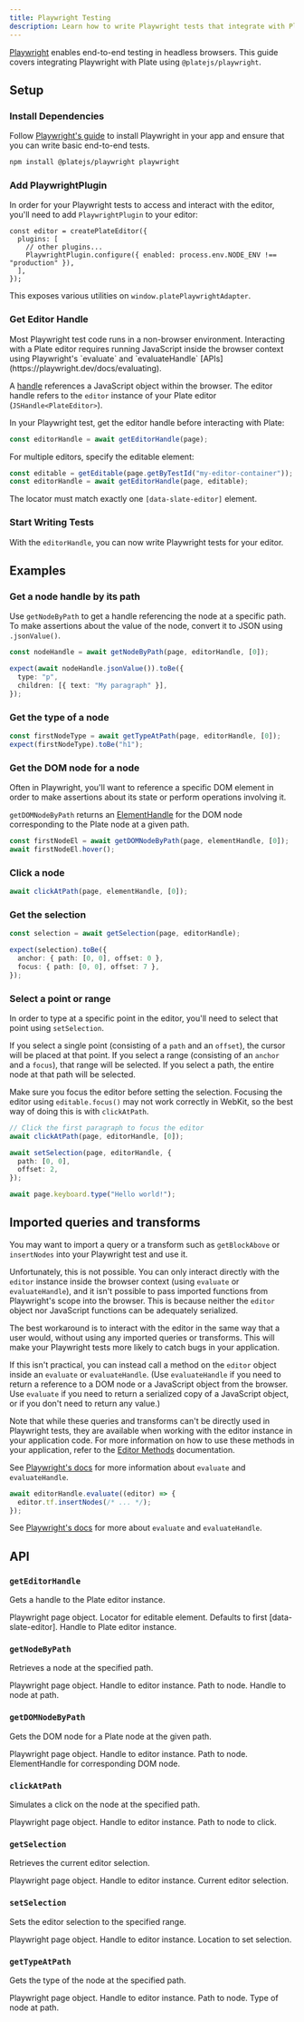 ```yaml
---
title: Playwright Testing
description: Learn how to write Playwright tests that integrate with Plate.
---
```


[Playwright](https://playwright.dev/) enables end-to-end testing in headless browsers. This guide covers integrating Playwright with Plate using `@platejs/playwright`.

## Setup

<Steps>

### Install Dependencies

Follow [Playwright's guide](https://playwright.dev/docs/intro) to install Playwright in your app and ensure that you can write basic end-to-end tests.

```bash
npm install @platejs/playwright playwright
```

### Add PlaywrightPlugin

In order for your Playwright tests to access and interact with the editor, you'll need to add `PlaywrightPlugin` to your editor:

```tsx
const editor = createPlateEditor({
  plugins: [
    // other plugins...
    PlaywrightPlugin.configure({ enabled: process.env.NODE_ENV !== "production" }),
  ],
});
```

This exposes various utilities on `window.platePlaywrightAdapter`.

### Get Editor Handle

<Callout type="info" title="What is an editor handle?">
  Most Playwright test code runs in a non-browser environment. Interacting with a Plate editor requires running JavaScript inside the browser context using Playwright's `evaluate` and `evaluateHandle` [APIs](https://playwright.dev/docs/evaluating).

A [handle](https://playwright.dev/docs/handles) references a JavaScript object within the browser. The editor handle refers to the `editor` instance of your Plate editor (`JSHandle<PlateEditor>`).

</Callout>

In your Playwright test, get the editor handle before interacting with Plate:

```ts
const editorHandle = await getEditorHandle(page);
```

For multiple editors, specify the editable element:

```ts
const editable = getEditable(page.getByTestId("my-editor-container"));
const editorHandle = await getEditorHandle(page, editable);
```

The locator must match exactly one `[data-slate-editor]` element.

### Start Writing Tests

With the `editorHandle`, you can now write Playwright tests for your editor.

</Steps>

## Examples

### Get a node handle by its path

Use `getNodeByPath` to get a handle referencing the node at a specific path. To make assertions about the value of the node, convert it to JSON using `.jsonValue()`.

```ts
const nodeHandle = await getNodeByPath(page, editorHandle, [0]);

expect(await nodeHandle.jsonValue()).toBe({
  type: "p",
  children: [{ text: "My paragraph" }],
});
```

### Get the type of a node

```ts
const firstNodeType = await getTypeAtPath(page, editorHandle, [0]);
expect(firstNodeType).toBe("h1");
```

### Get the DOM node for a node

Often in Playwright, you'll want to reference a specific DOM element in order to make assertions about its state or perform operations involving it.

`getDOMNodeByPath` returns an [ElementHandle](https://playwright.dev/docs/api/class-elementhandle) for the DOM node corresponding to the Plate node at a given path.

```ts
const firstNodeEl = await getDOMNodeByPath(page, elementHandle, [0]);
await firstNodeEl.hover();
```

### Click a node

```ts
await clickAtPath(page, elementHandle, [0]);
```

### Get the selection

```ts
const selection = await getSelection(page, editorHandle);

expect(selection).toBe({
  anchor: { path: [0, 0], offset: 0 },
  focus: { path: [0, 0], offset: 7 },
});
```

### Select a point or range

In order to type at a specific point in the editor, you'll need to select that point using `setSelection`.

If you select a single point (consisting of a `path` and an `offset`), the cursor will be placed at that point. If you select a range (consisting of an `anchor` and a `focus`), that range will be selected. If you select a path, the entire node at that path will be selected.

Make sure you focus the editor before setting the selection. Focusing the editor using `editable.focus()` may not work correctly in WebKit, so the best way of doing this is with `clickAtPath`.

```ts
// Click the first paragraph to focus the editor
await clickAtPath(page, editorHandle, [0]);

await setSelection(page, editorHandle, {
  path: [0, 0],
  offset: 2,
});

await page.keyboard.type("Hello world!");
```

## Imported queries and transforms

You may want to import a query or a transform such as `getBlockAbove` or `insertNodes` into your Playwright test and use it.

Unfortunately, this is not possible. You can only interact directly with the `editor` instance inside the browser context (using `evaluate` or `evaluateHandle`), and it isn't possible to pass imported functions from Playwright's scope into the browser. This is because neither the `editor` object nor JavaScript functions can be adequately serialized.

The best workaround is to interact with the editor in the same way that a user would, without using any imported queries or transforms. This will make your Playwright tests more likely to catch bugs in your application.

If this isn't practical, you can instead call a method on the `editor` object inside an `evaluate` or `evaluateHandle`. (Use `evaluateHandle` if you need to return a reference to a DOM node or a JavaScript object from the browser. Use `evaluate` if you need to return a serialized copy of a JavaScript object, or if you don't need to return any value.)

Note that while these queries and transforms can't be directly used in Playwright tests, they are available when working with the editor instance in your application code. For more information on how to use these methods in your application, refer to the [Editor Methods](/docs/editor-methods) documentation.

See [Playwright's docs](https://playwright.dev/docs/evaluating) for more information about `evaluate` and `evaluateHandle`.

```ts
await editorHandle.evaluate((editor) => {
  editor.tf.insertNodes(/* ... */);
});
```

See [Playwright's docs](https://playwright.dev/docs/evaluating) for more about `evaluate` and `evaluateHandle`.

## API

### `getEditorHandle`

Gets a handle to the Plate editor instance.

<API name="getEditorHandle">
<APIParameters>
  <APIItem name="page" type="Page">
    Playwright page object.
  </APIItem>
  <APIItem name="editable" type="Locator" optional>
    Locator for editable element. Defaults to first [data-slate-editor].
  </APIItem>
</APIParameters>

<APIReturns type="EditorHandle">
  Handle to Plate editor instance.
</APIReturns>
</API>

### `getNodeByPath`

Retrieves a node at the specified path.

<API name="getNodeByPath">
<APIParameters>
  <APIItem name="page" type="Page">
    Playwright page object.
  </APIItem>
  <APIItem name="editorHandle" type="EditorHandle">
    Handle to editor instance.
  </APIItem>
  <APIItem name="path" type="Path">
    Path to node.
  </APIItem>
</APIParameters>

<APIReturns type="JSHandle<TNode>">
  Handle to node at path.
</APIReturns>
</API>

### `getDOMNodeByPath`

Gets the DOM node for a Plate node at the given path.

<API name="getDOMNodeByPath">
<APIParameters>
  <APIItem name="page" type="Page">
    Playwright page object.
  </APIItem>
  <APIItem name="editorHandle" type="EditorHandle">
    Handle to editor instance.
  </APIItem>
  <APIItem name="path" type="Path">
    Path to node.
  </APIItem>
</APIParameters>

<APIReturns type="ElementHandle">
  ElementHandle for corresponding DOM node.
</APIReturns>
</API>

### `clickAtPath`

Simulates a click on the node at the specified path.

<API name="clickAtPath">
  <APIParameters>
    <APIItem name="page" type="Page">
      Playwright page object.
    </APIItem>
    <APIItem name="editorHandle" type="EditorHandle">
      Handle to editor instance.
    </APIItem>
    <APIItem name="path" type="Path">
      Path to node to click.
    </APIItem>
  </APIParameters>
</API>

### `getSelection`

Retrieves the current editor selection.

<API name="getSelection">
<APIParameters>
  <APIItem name="page" type="Page">
    Playwright page object.
  </APIItem>
  <APIItem name="editorHandle" type="EditorHandle">
    Handle to editor instance.
  </APIItem>
</APIParameters>

<APIReturns type="Selection">
  Current editor selection.
</APIReturns>
</API>

### `setSelection`

Sets the editor selection to the specified range.

<API name="setSelection">
  <APIParameters>
    <APIItem name="page" type="Page">
      Playwright page object.
    </APIItem>
    <APIItem name="editorHandle" type="EditorHandle">
      Handle to editor instance.
    </APIItem>
    <APIItem name="at" type="Location">
      Location to set selection.
    </APIItem>
  </APIParameters>
</API>

### `getTypeAtPath`

Gets the type of the node at the specified path.

<API name="getTypeAtPath">
<APIParameters>
  <APIItem name="page" type="Page">
    Playwright page object.
  </APIItem>
  <APIItem name="editorHandle" type="EditorHandle">
    Handle to editor instance.
  </APIItem>
  <APIItem name="path" type="Path">
    Path to node.
  </APIItem>
</APIParameters>

<APIReturns type="string">
  Type of node at path.
</APIReturns>
</API>
